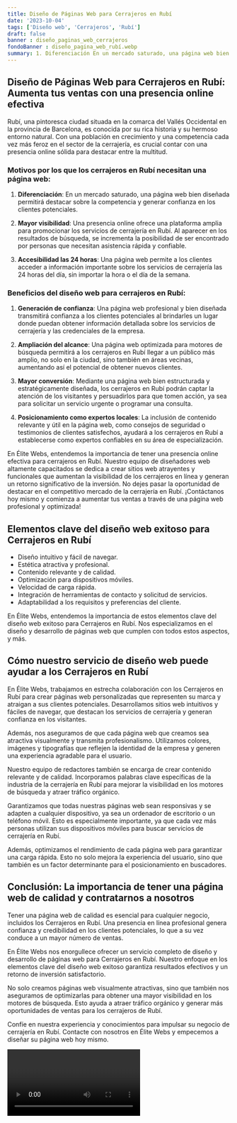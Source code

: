 ```yaml
---
title: Diseño de Páginas Web para Cerrajeros en Rubí
date: '2023-10-04'
tags: ['Diseño web', 'Cerrajeros', 'Rubí']
draft: false
banner : diseño_paginas_web_cerrajeros
fondoBanner : diseño_pagina_web_rubí.webp
summary: 1. Diferenciación En un mercado saturado, una página web bien diseñada permitirá destacar sobre la competencia y generar confianza en los clientes potenciales.
---
```


## Diseño de Páginas Web para Cerrajeros en Rubí: Aumenta tus ventas con una presencia online efectiva
Rubí, una pintoresca ciudad situada en la comarca del Vallés Occidental en la provincia de Barcelona, es conocida por su rica historia y su hermoso entorno natural. Con una población en crecimiento y una competencia cada vez más feroz en el sector de la cerrajería, es crucial contar con una presencia online sólida para destacar entre la multitud.

### Motivos por los que los cerrajeros en Rubí necesitan una página web:

1. **Diferenciación**: En un mercado saturado, una página web bien diseñada permitirá destacar sobre la competencia y generar confianza en los clientes potenciales.

2. **Mayor visibilidad**: Una presencia online ofrece una plataforma amplia para promocionar los servicios de cerrajería en Rubí. Al aparecer en los resultados de búsqueda, se incrementa la posibilidad de ser encontrado por personas que necesitan asistencia rápida y confiable.

3. **Accesibilidad las 24 horas**: Una página web permite a los clientes acceder a información importante sobre los servicios de cerrajería las 24 horas del día, sin importar la hora o el día de la semana.

### Beneficios del diseño web para cerrajeros en Rubí:

1. **Generación de confianza**: Una página web profesional y bien diseñada transmitirá confianza a los clientes potenciales al brindarles un lugar donde puedan obtener información detallada sobre los servicios de cerrajería y las credenciales de la empresa.

2. **Ampliación del alcance**: Una página web optimizada para motores de búsqueda permitirá a los cerrajeros en Rubí llegar a un público más amplio, no solo en la ciudad, sino también en áreas vecinas, aumentando así el potencial de obtener nuevos clientes.

3. **Mayor conversión**: Mediante una página web bien estructurada y estratégicamente diseñada, los cerrajeros en Rubí podrán captar la atención de los visitantes y persuadirlos para que tomen acción, ya sea para solicitar un servicio urgente o programar una consulta.

4. **Posicionamiento como expertos locales**: La inclusión de contenido relevante y útil en la página web, como consejos de seguridad o testimonios de clientes satisfechos, ayudará a los cerrajeros en Rubí a establecerse como expertos confiables en su área de especialización.

En Élite Webs, entendemos la importancia de tener una presencia online efectiva para cerrajeros en Rubí. Nuestro equipo de diseñadores web altamente capacitados se dedica a crear sitios web atrayentes y funcionales que aumentan la visibilidad de los cerrajeros en línea y generan un retorno significativo de la inversión. No dejes pasar la oportunidad de destacar en el competitivo mercado de la cerrajería en Rubí. ¡Contáctanos hoy mismo y comienza a aumentar tus ventas a través de una página web profesional y optimizada!

<GifSeo />

<Cta />

## Elementos clave del diseño web exitoso para Cerrajeros en Rubí

- Diseño intuitivo y fácil de navegar.
- Estética atractiva y profesional.
- Contenido relevante y de calidad.
- Optimización para dispositivos móviles.
- Velocidad de carga rápida.
- Integración de herramientas de contacto y solicitud de servicios.
- Adaptabilidad a los requisitos y preferencias del cliente.

En Élite Webs, entendemos la importancia de estos elementos clave del diseño web exitoso para Cerrajeros en Rubí. Nos especializamos en el diseño y desarrollo de páginas web que cumplen con todos estos aspectos, y más.

## Cómo nuestro servicio de diseño web puede ayudar a los Cerrajeros en Rubí

En Élite Webs, trabajamos en estrecha colaboración con los Cerrajeros en Rubí para crear páginas web personalizadas que representen su marca y atraigan a sus clientes potenciales. Desarrollamos sitios web intuitivos y fáciles de navegar, que destacan los servicios de cerrajería y generan confianza en los visitantes.

Además, nos aseguramos de que cada página web que creamos sea atractiva visualmente y transmita profesionalismo. Utilizamos colores, imágenes y tipografías que reflejen la identidad de la empresa y generen una experiencia agradable para el usuario.

Nuestro equipo de redactores también se encarga de crear contenido relevante y de calidad. Incorporamos palabras clave específicas de la industria de la cerrajería en Rubí para mejorar la visibilidad en los motores de búsqueda y atraer tráfico orgánico.

Garantizamos que todas nuestras páginas web sean responsivas y se adapten a cualquier dispositivo, ya sea un ordenador de escritorio o un teléfono móvil. Esto es especialmente importante, ya que cada vez más personas utilizan sus dispositivos móviles para buscar servicios de cerrajería en Rubí.

Además, optimizamos el rendimiento de cada página web para garantizar una carga rápida. Esto no solo mejora la experiencia del usuario, sino que también es un factor determinante para el posicionamiento en buscadores.

## Conclusión: La importancia de tener una página web de calidad y contratarnos a nosotros

Tener una página web de calidad es esencial para cualquier negocio, incluidos los Cerrajeros en Rubí. Una presencia en línea profesional genera confianza y credibilidad en los clientes potenciales, lo que a su vez conduce a un mayor número de ventas.

En Élite Webs nos enorgullece ofrecer un servicio completo de diseño y desarrollo de páginas web para Cerrajeros en Rubí. Nuestro enfoque en los elementos clave del diseño web exitoso garantiza resultados efectivos y un retorno de inversión satisfactorio.

No solo creamos páginas web visualmente atractivas, sino que también nos aseguramos de optimizarlas para obtener una mayor visibilidad en los motores de búsqueda. Esto ayuda a atraer tráfico orgánico y generar más oportunidades de ventas para los cerrajeros de Rubí.

Confíe en nuestra experiencia y conocimientos para impulsar su negocio de cerrajería en Rubí. Contacte con nosotros en Élite Webs y empecemos a diseñar su página web hoy mismo.

<Video />

<CtaBot job='Cerrajeros' city='Rubí'/>

<Gmaps query='Rubí+españa+maps' />